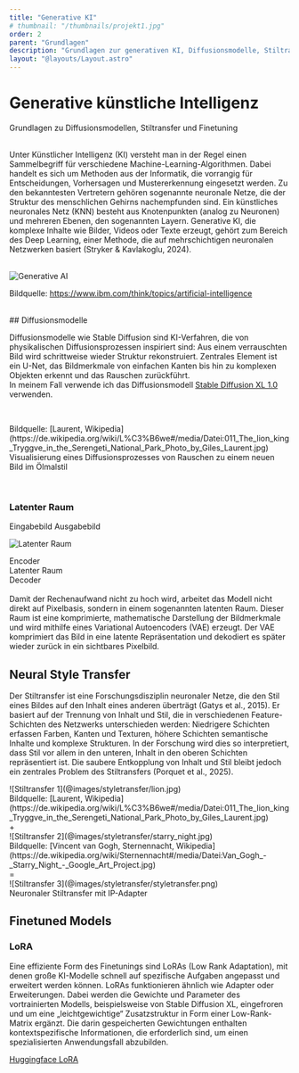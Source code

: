 ```yaml
---
title: "Generative KI"
# thumbnail: "/thumbnails/projekt1.jpg"
order: 2
parent: "Grundlagen"
description: "Grundlagen zur generativen KI, Diffusionsmodelle, Stiltransfer und Finetuning"
layout: "@layouts/Layout.astro"
---
```




# Generative künstliche Intelligenz

<div class="subtitle">Grundlagen zu Diffusionsmodellen, Stiltransfer und Finetuning</div>

<br />

Unter Künstlicher Intelligenz (KI) versteht man in der Regel einen Sammelbegriff für
verschiedene Machine-Learning-Algorithmen. Dabei handelt es sich um Methoden
aus der Informatik, die vorrangig für Entscheidungen, Vorhersagen und Mustererkennung eingesetzt werden. Zu den bekanntesten Vertretern gehören sogenannte
neuronale Netze, die der Struktur des menschlichen Gehirns nachempfunden sind.
Ein künstliches neuronales Netz (KNN) besteht aus Knotenpunkten (analog zu Neuronen) und mehreren Ebenen, den sogenannten Layern. Generative KI, die komplexe
Inhalte wie Bilder, Videos oder Texte erzeugt, gehört zum Bereich des Deep Learning,
einer Methode, die auf mehrschichtigen neuronalen Netzwerken basiert (Stryker &
Kavlakoglu, 2024).

<br />

<Image src={generativeAI} alt="Generative AI" class="" />
<p class="image-source">Bildquelle: <a href="https://www.ibm.com/think/topics/artificial-intelligence">https://www.ibm.com/think/topics/artificial-intelligence</a></p>

<br />
## Diffusionsmodelle

<div class="grid-layout">
<div class="">
  <p>Diffusionsmodelle wie Stable Diffusion sind KI-Verfahren, die von physikalischen Diffusionsprozessen inspiriert sind: Aus einem verrauschten Bild wird schrittweise wieder Struktur rekonstruiert. Zentrales Element ist ein U-Net, das Bildmerkmale von einfachen Kanten bis hin zu komplexen Objekten erkennt und das Rauschen zurückführt.<br />
  In meinem Fall verwende ich das Diffusionsmodell <a href="https://huggingface.co/stabilityai/stable-diffusion-xl-base-1.0">Stable Diffusion XL 1.0</a> verwenden.</p>
  
  <br />
  <Reference 
  title="IBM: Was sind Diffusion Models?" 
  type="website"
  authors="Bergman, D. & Stryker, C." 
  year="2024" 
  link="https://www.ibm.com/de-de/think/topics/diffusion-models" />
  </div>
<div class="">
<ImageSequence folder="diffusion" mode="fade"/>
<p class="italic text-sm">Bildquelle: [Laurent, Wikipedia](https://de.wikipedia.org/wiki/L%C3%B6we#/media/Datei:011_The_lion_king_Tryggve_in_the_Serengeti_National_Park_Photo_by_Giles_Laurent.jpg)<br />Visualisierung eines Diffusionsprozesses von Rauschen zu einem neuen Bild im Ölmalstil</p>
  </div>
</div>
<br />

### Latenter Raum

<div class="flex w-full">
  <span class="w-1/2 text-left">Eingabebild</span>
  <span class="w-1/2 text-right">Ausgabebild</span>
</div>

![Latenter Raum](../../assets/images/latent_space.png)

<div class="grid text-xl mt-4 grid-cols-[40%_20%_40%]">
  <div class="text-center border-t-2">Encoder</div>
     <div class="text-center border-t-2 mx-4">Latenter Raum</div>
        <div class="text-center border-t-2">Decoder</div>
  </div>

<br />
Damit der Rechenaufwand nicht zu hoch wird, arbeitet das Modell nicht direkt auf Pixelbasis,
sondern in einem sogenannten latenten Raum. Dieser Raum ist eine komprimierte,
mathematische Darstellung der Bildmerkmale und wird mithilfe eines Variational Autoencoders
(VAE) erzeugt. Der VAE komprimiert das Bild in eine latente Repräsentation und
dekodiert es später wieder zurück in ein sichtbares Pixelbild.

## Neural Style Transfer

<div class="grid-layout">
  <div class="">

Der Stiltransfer ist eine Forschungsdisziplin neuronaler Netze, die den Stil eines Bildes auf den Inhalt eines anderen überträgt (Gatys et al., 2015). Er basiert auf der Trennung von Inhalt und Stil, die in verschiedenen Feature-Schichten des Netzwerks unterschieden werden: Niedrigere Schichten erfassen Farben, Kanten und Texturen, höhere Schichten semantische Inhalte und komplexe Strukturen. In der Forschung wird dies so interpretiert, dass Stil vor allem in den unteren, Inhalt in den oberen Schichten repräsentiert ist. Die saubere Entkopplung von Inhalt und Stil bleibt jedoch ein zentrales Problem des Stiltransfers (Porquet et al., 2025).
</div>

<Reference 
  title="A Neural Algorithm of Artistic Style" 
  type="paper"
  authors="Gatys, L. A., Ecker, A. S., & Bethge, M." 
  year="2015" 
  link="https://arxiv.org/abs/1508.06576" />


</div>

<div class="grid grid-cols-1 sm:grid-cols-[1fr_auto_1fr_auto_1fr] items-center gap-2 mt-4">
<div>
![Stiltransfer 1](@images/styletransfer/lion.jpg)
<div class="image-source text-left">Bildquelle: [Laurent, Wikipedia](https://de.wikipedia.org/wiki/L%C3%B6we#/media/Datei:011_The_lion_king_Tryggve_in_the_Serengeti_National_Park_Photo_by_Giles_Laurent.jpg)</div>
</div>
    <div class="text-center text-2xl">+</div>
  <div>
![Stiltransfer 2](@images/styletransfer/starry_night.jpg)
<div class="image-source text-left">Bildquelle: [Vincent van Gogh, Sternennacht, Wikipedia](https://de.wikipedia.org/wiki/Sternennacht#/media/Datei:Van_Gogh_-_Starry_Night_-_Google_Art_Project.jpg)</div>
  </div>
    <div class="text-center text-2xl">=</div>
  <div>
![Stiltransfer 3](@images/styletransfer/styletransfer.png)
<div class="image-source text-left">Neuronaler Stiltransfer mit IP-Adapter</div>
  </div>
  </div>

## Finetuned Models

### LoRA

<div class="grid-layout">
  <div class="">
Eine effiziente Form des Finetunings sind LoRAs (Low Rank Adaptation), mit denen
große KI-Modelle schnell auf spezifische Aufgaben angepasst und erweitert werden
können. LoRAs funktionieren ähnlich wie Adapter oder Erweiterungen. Dabei werden
die Gewichte und Parameter des vortrainierten Modells, beispielsweise von Stable
Diffusion XL, eingefroren und um eine „leichtgewichtige“ Zusatzstruktur in Form einer
Low-Rank-Matrix ergänzt. Die darin gespeicherten Gewichtungen enthalten kontextspezifische
Informationen, die erforderlich sind, um einen spezialisierten Anwendungsfall
abzubilden.

<a class="underline" href="https://huggingface.co/docs/diffusers/training/lora">Huggingface LoRA</a>
</div>

<Reference 
  title="LoRA: Low-Rank Adaptation of Large Language Models" 
  authors="Hu, E. J., Shen, Y., Wallis, P., Allen-Zhu, Z., Li, Y., Wang, S., ... & Chen, W." 
  year="2021" 
  link="https://arxiv.org/abs/2106.09685" />


</div>

<Reference 
  title="CivitAI" 
  type="website"
  authors="CivitAI" 
  year="2025" 
  link="https://civitai.com/"
  embed={true}
   />